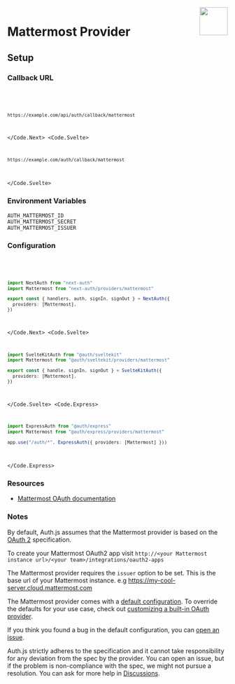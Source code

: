 
<img align="right" src="/img/providers/mattermost.svg" height="64" width="64" />

# Mattermost Provider

## Setup

### Callback URL

<Code>
  <Code.Next>

```bash
https://example.com/api/auth/callback/mattermost
```

  </Code.Next>
  <Code.Svelte>

```bash
https://example.com/auth/callback/mattermost
```

  </Code.Svelte>
</Code>

### Environment Variables

```
AUTH_MATTERMOST_ID
AUTH_MATTERMOST_SECRET
AUTH_MATTERMOST_ISSUER
```

### Configuration

<Code>
  <Code.Next>

```ts filename="/auth.ts"
import NextAuth from "next-auth"
import Mattermost from "next-auth/providers/mattermost"

export const { handlers, auth, signIn, signOut } = NextAuth({
  providers: [Mattermost],
})
```

  </Code.Next>
  <Code.Svelte>

```ts filename="/src/auth.ts"
import SvelteKitAuth from "@auth/sveltekit"
import Mattermost from "@auth/sveltekit/providers/mattermost"

export const { handle, signIn, signOut } = SvelteKitAuth({
  providers: [Mattermost],
})
```

  </Code.Svelte>
  <Code.Express>

```ts filename="/src/app.ts"
import ExpressAuth from "@auth/express"
import Mattermost from "@auth/express/providers/mattermost"

app.use("/auth/*", ExpressAuth({ providers: [Mattermost] }))
```

  </Code.Express>
</Code>

### Resources

- [Mattermost OAuth documentation](https://example.com)

### Notes

By default, Auth.js assumes that the Mattermost provider is
based on the [OAuth 2](https://www.rfc-editor.org/rfc/rfc6749.html) specification.

To create your Mattermost OAuth2 app visit `http://<your Mattermost instance url>/<your team>/integrations/oauth2-apps`

<Callout type="warning">

The Mattermost provider requires the `issuer` option to be set. This is the base url of your Mattermost instance. e.g https://my-cool-server.cloud.mattermost.com

</Callout>

<Callout>

The Mattermost provider comes with a [default configuration](https://github.com/nextauthjs/next-auth/blob/main/packages/core/src/providers/mattermost.ts).
To override the defaults for your use case, check out [customizing a built-in OAuth provider](https://authjs.dev/guides/providers/custom-provider#override-default-options).

</Callout>

If you think you found a bug in the default configuration, you can [open an issue](https://authjs.dev/new/provider-issue).

Auth.js strictly adheres to the specification and it cannot take responsibility for any deviation from
the spec by the provider. You can open an issue, but if the problem is non-compliance with the spec,
we might not pursue a resolution. You can ask for more help in [Discussions](https://authjs.dev/new/github-discussions).
